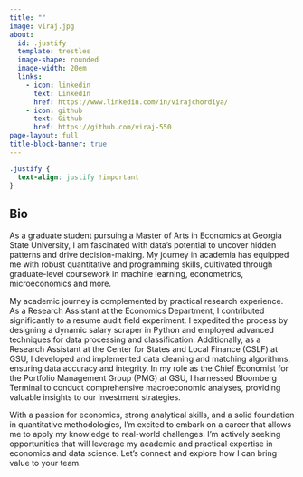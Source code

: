 ```yaml
---
title: ""
image: viraj.jpg
about:
  id: .justify
  template: trestles
  image-shape: rounded
  image-width: 20em
  links:
    - icon: linkedin
      text: LinkedIn
      href: https://www.linkedin.com/in/virajchordiya/
    - icon: github
      text: Github
      href: https://github.com/viraj-550
page-layout: full
title-block-banner: true
---
```


```css
.justify {
  text-align: justify !important
}
```

::: {.justify}
# Bio

As a graduate student pursuing a Master of Arts in Economics at Georgia State University, I am fascinated with data's potential to uncover hidden patterns and drive decision-making. My journey in academia has equipped me with robust quantitative and programming skills, cultivated through graduate-level coursework in machine learning, econometrics, microeconomics and more. 

My academic journey is complemented by practical research experience. As a Research Assistant at the Economics Department, I contributed significantly to a resume audit field experiment. I expedited the process by designing a dynamic salary scraper in Python and employed advanced techniques for data processing and classification. Additionally, as a Research Assistant at the Center for States and Local Finance (CSLF) at GSU, I developed and implemented data cleaning and matching algorithms, ensuring data accuracy and integrity. In my role as the Chief Economist for the Portfolio Management Group (PMG) at GSU, I harnessed Bloomberg Terminal to conduct comprehensive macroeconomic analyses, providing valuable insights to our investment strategies. 

With a passion for economics, strong analytical skills, and a solid foundation in quantitative methodologies, I'm excited to embark on a career that allows me to apply my knowledge to real-world challenges. I'm actively seeking opportunities that will leverage my academic and practical expertise in economics and data science. Let's connect and explore how I can bring value to your team.
:::
